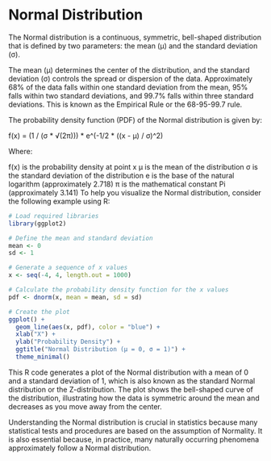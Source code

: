 # Normal Distribution
The Normal distribution is a continuous, symmetric, bell-shaped distribution that is defined by two parameters: the mean (μ) and the standard deviation (σ).

The mean (μ) determines the center of the distribution, and the standard deviation (σ) controls the spread or dispersion of the data. Approximately 68% of the data falls within one standard deviation from the mean, 95% falls within two standard deviations, and 99.7% falls within three standard deviations. This is known as the Empirical Rule or the 68-95-99.7 rule.

The probability density function (PDF) of the Normal distribution is given by:

f(x) = (1 / (σ * √(2π))) * e^(-1/2 * ((x - μ) / σ)^2)

Where:

f(x) is the probability density at point x
μ is the mean of the distribution
σ is the standard deviation of the distribution
e is the base of the natural logarithm (approximately 2.718)
π is the mathematical constant Pi (approximately 3.141)
To help you visualize the Normal distribution, consider the following example using R:

```r
# Load required libraries
library(ggplot2)

# Define the mean and standard deviation
mean <- 0
sd <- 1

# Generate a sequence of x values
x <- seq(-4, 4, length.out = 1000)

# Calculate the probability density function for the x values
pdf <- dnorm(x, mean = mean, sd = sd)

# Create the plot
ggplot() +
  geom_line(aes(x, pdf), color = "blue") +
  xlab("X") +
  ylab("Probability Density") +
  ggtitle("Normal Distribution (μ = 0, σ = 1)") +
  theme_minimal()
```

This R code generates a plot of the Normal distribution with a mean of 0 and a standard deviation of 1, which is also known as the standard Normal distribution or the Z-distribution. The plot shows the bell-shaped curve of the distribution, illustrating how the data is symmetric around the mean and decreases as you move away from the center.

Understanding the Normal distribution is crucial in statistics because many statistical tests and procedures are based on the assumption of Normality. It is also essential because, in practice, many naturally occurring phenomena approximately follow a Normal distribution.
